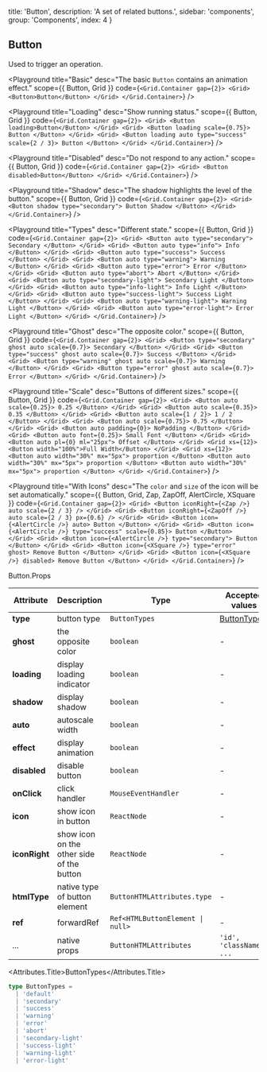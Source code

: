 
  title: 'Button',
  description: 'A set of related buttons.',
  sidebar: 'components',
  group: 'Components',
  index: 4
}

## Button

Used to trigger an operation.

<Playground
  title="Basic"
  desc="The basic `Button` contains an animation effect."
  scope={{ Button, Grid }}
  code={`
<Grid.Container gap={2}>
  <Grid>
    <Button>Button</Button>
  </Grid>
</Grid.Container>
`}
/>

<Playground
  title="Loading"
  desc="Show running status."
  scope={{ Button, Grid }}
  code={`
<Grid.Container gap={2}>
  <Grid>
    <Button loading>Button</Button>
  </Grid>
  <Grid>
    <Button loading scale={0.75}>
      Button
    </Button>
  </Grid>
  <Grid>
    <Button loading auto type="success" scale={2 / 3}>
      Button
    </Button>
  </Grid>
</Grid.Container>
`}
/>

<Playground
  title="Disabled"
  desc="Do not respond to any action."
  scope={{ Button, Grid }}
  code={`
<Grid.Container gap={2}>
  <Grid>
    <Button disabled>Button</Button>
  </Grid>
</Grid.Container>
`}
/>

<Playground
  title="Shadow"
  desc="The shadow highlights the level of the button."
  scope={{ Button, Grid }}
  code={`
<Grid.Container gap={2}>
  <Grid>
    <Button shadow type="secondary">
      Button Shadow
    </Button>
  </Grid>
</Grid.Container>
`}
/>

<Playground
  title="Types"
  desc="Different state."
  scope={{ Button, Grid }}
  code={`
<Grid.Container gap={2}>
  <Grid>
    <Button auto type="secondary">
      Secondary
    </Button>
  </Grid>
  <Grid>
    <Button auto type="info">
      Info
    </Button>
  </Grid>
  <Grid>
    <Button auto type="success">
      Success
    </Button>
  </Grid>
  <Grid>
    <Button auto type="warning">
      Warning
    </Button>
  </Grid>
  <Grid>
    <Button auto type="error">
      Error
    </Button>
  </Grid>
  <Grid>
    <Button auto type="abort">
      Abort
    </Button>
  </Grid>
  <Grid>
    <Button auto type="secondary-light">
      Secondary Light
    </Button>
  </Grid>
  <Grid>
    <Button auto type="info-light">
      Info Light
    </Button>
  </Grid>
  <Grid>
    <Button auto type="success-light">
      Success Light
    </Button>
  </Grid>
  <Grid>
    <Button auto type="warning-light">
      Warning Light
    </Button>
  </Grid>
  <Grid>
    <Button auto type="error-light">
      Error Light
    </Button>
  </Grid>
</Grid.Container>
`}
/>

<Playground
  title="Ghost"
  desc="The opposite color."
  scope={{ Button, Grid }}
  code={`
<Grid.Container gap={2}>
  <Grid>
    <Button type="secondary" ghost auto scale={0.7}>
      Secondary
    </Button>
  </Grid>
  <Grid>
    <Button type="success" ghost auto scale={0.7}>
      Success
    </Button>
  </Grid>
  <Grid>
    <Button type="warning" ghost auto scale={0.7}>
      Warning
    </Button>
  </Grid>
  <Grid>
    <Button type="error" ghost auto scale={0.7}>
      Error
    </Button>
  </Grid>
</Grid.Container>
`}
/>

<Playground
  title="Scale"
  desc="Buttons of different sizes."
  scope={{ Button, Grid }}
  code={`
<Grid.Container gap={2}>
  <Grid>
    <Button auto scale={0.25}>
      0.25
    </Button>
  </Grid>
  <Grid>
    <Button auto scale={0.35}>
      0.35
    </Button>
  </Grid>
  <Grid>
    <Button auto scale={1 / 2}>
      1 / 2
    </Button>
  </Grid>
  <Grid>
    <Button auto scale={0.75}>
      0.75
    </Button>
  </Grid>
  <Grid>
    <Button auto padding={0}>
      NoPadding
    </Button>
  </Grid>
  <Grid>
    <Button auto font={0.25}>
      Small Font
    </Button>
  </Grid>
  <Grid>
    <Button auto pl={0} ml="25px">
      Offset
    </Button>
  </Grid>
  <Grid xs={12}>
    <Button width="100%">Full Width</Button>
  </Grid>
  <Grid xs={12}>
    <Button auto width="30%" mx="5px">
      proportion
    </Button>
    <Button auto width="30%" mx="5px">
      proportion
    </Button>
    <Button auto width="30%" mx="5px">
      proportion
    </Button>
  </Grid>
</Grid.Container>
`}
/>

<Playground
  title="With Icons"
  desc="The `color` and `size` of the icon will be set automatically."
  scope={{ Button, Grid, Zap, ZapOff, AlertCircle, XSquare }}
  code={`
<Grid.Container gap={2}>
  <Grid>
    <Button iconRight={<Zap />} auto scale={2 / 3} />
  </Grid>
  <Grid>
    <Button iconRight={<ZapOff />} auto scale={2 / 3} px={0.6} />
  </Grid>
  <Grid>
    <Button icon={<AlertCircle />} auto>
      Button
    </Button>
  </Grid>
  <Grid>
    <Button icon={<AlertCircle />} type="success" scale={0.85}>
      Button
    </Button>
  </Grid>
  <Grid>
    <Button icon={<AlertCircle />} type="secondary">
      Button
    </Button>
  </Grid>
  <Grid>
    <Button icon={<XSquare />} type="error" ghost>
      Remove Button
    </Button>
  </Grid>
  <Grid>
    <Button icon={<XSquare />} disabled>
      Remove Button
    </Button>
  </Grid>
</Grid.Container>
`}
/>

<Attributes edit="/pages/docs/components/button.mdx">
<Attributes.Title>Button.Props</Attributes.Title>

| Attribute     | Description                               | Type                                            | Accepted values             | Default   |
| ------------- | ----------------------------------------- | ----------------------------------------------- | --------------------------- | --------- |
| **type**      | button type                               | `ButtonTypes`                                   | [ButtonTypes](#buttontypes) | `default` |
| **ghost**     | the opposite color                        | `boolean`                                       | -                           | `false`   |
| **loading**   | display loading indicator                 | `boolean`                                       | -                           | `false`   |
| **shadow**    | display shadow                            | `boolean`                                       | -                           | `false`   |
| **auto**      | autoscale width                           | `boolean`                                       | -                           | `false`   |
| **effect**    | display animation                         | `boolean`                                       | -                           | `true`    |
| **disabled**  | disable button                            | `boolean`                                       | -                           | `false`   |
| **onClick**   | click handler                             | `MouseEventHandler`                             | -                           | -         |
| **icon**      | show icon in button                       | `ReactNode`                                     | -                           | -         |
| **iconRight** | show icon on the other side of the button | `ReactNode`                                     | -                           | -         |
| **htmlType**  | native type of button element             | `ButtonHTMLAttributes.type`                     | -                           | `button`  |
| **ref**       | forwardRef                                | <Code>Ref<HTMLButtonElement &#124; null></Code> | -                           | -         |
| ...           | native props                              | `ButtonHTMLAttributes`                          | `'id', 'className', ...`    | -         |

<Attributes.Title>ButtonTypes</Attributes.Title>

```ts
type ButtonTypes =
  | 'default'
  | 'secondary'
  | 'success'
  | 'warning'
  | 'error'
  | 'abort'
  | 'secondary-light'
  | 'success-light'
  | 'warning-light'
  | 'error-light'
```

</Attributes>


